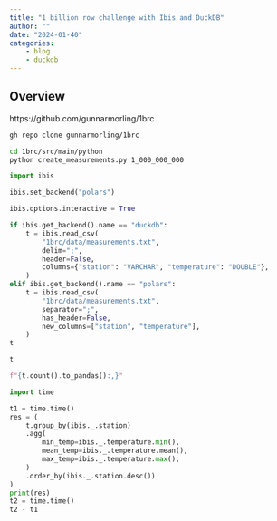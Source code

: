 ```yaml
---
title: "1 billion row challenge with Ibis and DuckDB"
author: ""
date: "2024-01-40"
categories:
    - blog
    - duckdb
---
```


## Overview

https://github.com/gunnarmorling/1brc

```.bash
gh repo clone gunnarmorling/1brc
```

```.bash
cd 1brc/src/main/python
python create_measurements.py 1_000_000_000
```

```python
import ibis

ibis.set_backend("polars")

ibis.options.interactive = True
```

```python
if ibis.get_backend().name == "duckdb":
    t = ibis.read_csv(
        "1brc/data/measurements.txt",
        delim=";",
        header=False,
        columns={"station": "VARCHAR", "temperature": "DOUBLE"},
    )
elif ibis.get_backend().name == "polars":
    t = ibis.read_csv(
        "1brc/data/measurements.txt",
        separator=";",
        has_header=False,
        new_columns=["station", "temperature"],
    )
t
```

```python
t
```

```python
f"{t.count().to_pandas():,}"
```

```python
import time

t1 = time.time()
res = (
    t.group_by(ibis._.station)
    .agg(
        min_temp=ibis._.temperature.min(),
        mean_temp=ibis._.temperature.mean(),
        max_temp=ibis._.temperature.max(),
    )
    .order_by(ibis._.station.desc())
)
print(res)
t2 = time.time()
t2 - t1
```